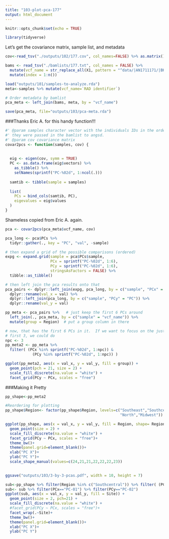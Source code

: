 ```yaml
---
title: "103-plot-pca-177"
output: html_document
---
```


```r
knitr::opts_chunk$set(echo = TRUE)
```

```r
library(tidyverse)
```

Let's get the covariance matrix, sample list, and metadata
```r
cov<-read_tsv("./outputs/102/177.cov", col_names=FALSE) %>% as.matrix()

bams <- read_tsv("./bamlists/177.txt", col_names = FALSE) %>%
  mutate(vcf_name = str_replace_all(X1, pattern = "^data/|AN1711171/|BK1703222/|_sorted.*$", "")) %>%
  mutate(index = 1:n())

load("outputs/101/samples-to-analyze.rda")
meta<-samples %>% mutate(vcf_name=`RAD identifier`)

# Order metadata by bamlist
pca_meta <- left_join(bams, meta, by = "vcf_name")

save(pca_meta, file="outputs/103/pca-meta.rda")
```

###Thanks Eric A. for this handy function!!!
```r
#' @param samples character vector with the individuals IDs in the order in which
#' they were passed in the bamlist to angsd.
#' @param cov covariance matrix
covar2pcs <- function(samples, cov) {
  
  
  eig <- eigen(cov, symm = TRUE)
  PC <- as.data.frame(eig$vectors) %>%
    as_tibble() %>%
    setNames(sprintf("PC-%02d", 1:ncol(.)))
  
  samtib <- tibble(sample = samples)
  
  list(
    PCs = bind_cols(samtib, PC),
    eigevalues = eig$values
  )
}
```

Shameless copied from Eric A. again.
```r
pca <- covar2pcs(pca_meta$vcf_name, cov)

pca_long <- pca$PCs %>%
  tidyr::gather(., key = "PC", "val", -sample)

# then expand a grid of the possible comparisons (ordered)
expg <- expand.grid(sample = pca$PCs$sample,
                    PCx = sprintf("PC-%02d", 1:6),
                    PCy = sprintf("PC-%02d", 1:6),
                    stringsAsFactors = FALSE) %>%
  tibble::as_tibble()

# then left join the pca results onto that
pca_pairs <- dplyr::left_join(expg, pca_long, by = c("sample", "PCx" = "PC")) %>%
  dplyr::rename(val_x = val) %>%
  dplyr::left_join(pca_long, by = c("sample", "PCy" = "PC")) %>%
  dplyr::rename(val_y = val)

pp_meta <- pca_pairs %>%   # just keep the first 6 PCs around
  left_join(., pca_meta, by = c("sample" = "vcf_name")) %>%
  mutate(group = Region)  # put a group column in there

# now, that has the first 6 PCs in it.  If we want to focus on the just the
# first 3, we could do 
npc <- 3
pp_meta2 <- pp_meta %>%
  filter( (PCx %in% sprintf("PC-%02d", 1:npc)) & 
            (PCy %in% sprintf("PC-%02d", 1:npc)) )

ggplot(pp_meta2, aes(x = val_x, y = val_y, fill = group)) +
  geom_point(pch = 21, size = 2) +
  scale_fill_discrete(na.value = "white") + 
  facet_grid(PCy ~ PCx, scales = "free")


```
###Making it Pretty
```r
pp_shape<-pp_meta2

#Reordering for plotting
pp_shape$Region<- factor(pp_shape$Region, levels=c("Southeast","Southcentral", "Southwest", "Interior", "Northwest",
                                                   "North","Midwest"))        

ggplot(pp_shape, aes(x = val_x, y = val_y, fill = Region, shape= Region)) +
  geom_point(size = 2) +
  scale_fill_discrete(na.value = "white") + 
  facet_grid(PCy ~ PCx, scales = "free")+
  theme_bw()+
  theme(panel.grid=element_blank())+
  xlab("PC X")+
  ylab("PC Y")+
  scale_shape_manual(values=c(24,21,21,22,22,22,23))
  

ggsave("outputs/103/3-by-3-pcas.pdf", width = 10, height = 7)


```

```r
sub<-pp_shape %>% filter(Region %in% c("Southcentral")) %>% filter( (PCx %in% sprintf("PC-%02d", 1:2)) & (PCy %in% sprintf("PC-%02d", 1:2)) )
sub<- sub %>% filter(PCx=="PC-01") %>% filter(PCy=="PC-02")
ggplot(sub, aes(x = val_x, y = val_y, fill = Site)) +
  geom_point(size = 2, pch=21) +
  scale_fill_discrete(na.value = "white") + 
  #facet_grid(PCy ~ PCx, scales = "free")+
  facet_wrap(.~Site)+
  theme_bw()+
  theme(panel.grid=element_blank())+
  xlab("PC X")+
  ylab("PC Y")

```